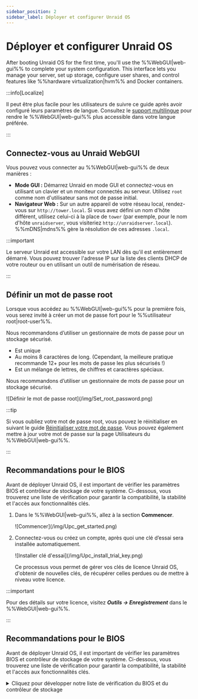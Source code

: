 ```yaml
---
sidebar_position: 2
sidebar_label: Déployer et configurer Unraid OS
---
```


# Déployer et configurer Unraid OS

After booting Unraid OS for the first time, you'll use the %%WebGUI|web-gui%% to complete your system configuration. This interface lets you manage your server, set up storage, configure user shares, and control features like %%hardware virtualization|hvm%% and Docker containers.

:::info\[Localize]

Il peut être plus facile pour les utilisateurs de suivre ce guide après avoir configuré leurs paramètres de langue. Consultez le [support multilingue](../../using-unraid-to/customize-your-experience/multi-language-support.mdx) pour rendre le %%WebGUI|web-gui%% plus accessible dans votre langue préférée.

:::

## Connectez-vous au Unraid WebGUI

Vous pouvez vous connecter au %%WebGUI|web-gui%% de deux manières :

- **Mode GUI :** Démarrez Unraid en mode GUI et connectez-vous en utilisant un clavier et un moniteur connectés au serveur. Utilisez `root` comme nom d'utilisateur sans mot de passe initial.
- **Navigateur Web :** Sur un autre appareil de votre réseau local, rendez-vous sur `http://tower.local`. Si vous avez défini un nom d'hôte différent, utilisez celui-ci à la place de `tower` (par exemple, pour le nom d'hôte `unraidserver`, vous visiteriez `http://unraidserver.local`). %%mDNS|mdns%% gère la résolution de ces adresses `.local`.

:::important

Le serveur Unraid est accessible sur votre LAN dès qu'il est entièrement démarré. Vous pouvez trouver l'adresse IP sur la liste des clients DHCP de votre routeur ou en utilisant un outil de numérisation de réseau.

:::

## Définir un mot de passe root

Lorsque vous accédez au %%WebGUI|web-gui%% pour la première fois, vous serez invité à créer un mot de passe fort pour le %%utilisateur root|root-user%%.

Nous recommandons d’utiliser un gestionnaire de mots de passe pour un stockage sécurisé.

- Est unique
- Au moins 8 caractères de long. (Cependant, la meilleure pratique recommande 12+ pour les mots de passe les plus sécurisés !)
- Est un mélange de lettres, de chiffres et caractères spéciaux.

Nous recommandons d’utiliser un gestionnaire de mots de passe pour un stockage sécurisé.

<div style={{ margin: 'auto', maxWidth: '300px'}}>
  ![Définir le mot de passe root](/img/Set_root_password.png)
</div>

:::tip

Si vous oubliez votre mot de passe root, vous pouvez le réinitialiser en suivant le guide [Réinitialiser votre mot de passe](../../system-administration/secure-your-server/user-management.mdx#reset-your-password). Vous pouvez également mettre à jour votre mot de passe sur la page Utilisateurs du %%WebGUI|web-gui%%.

:::

## Recommandations pour le BIOS

Avant de déployer Unraid OS, il est important de vérifier les paramètres BIOS et contrôleur de stockage de votre système. Ci-dessous, vous trouverez une liste de vérification pour garantir la compatibilité, la stabilité et l'accès aux fonctionnalités clés.

1. Dans le %%WebGUI|web-gui%%, allez à la section **Commencer**.

   <div style={{ margin: 'auto', maxWidth: '500px'}}>
     ![Commencer](/img/Upc_get_started.png)
   </div>

2. Connectez-vous ou créez un compte, après quoi une clé d’essai sera installée automatiquement.

   <div style={{ margin: 'auto', maxWidth: '500px'}}>
     ![Installer clé d'essai](/img/Upc_install_trial_key.png)
   </div>

   Ce processus vous permet de gérer vos clés de licence Unraid OS, d'obtenir de nouvelles clés, de récupérer celles perdues ou de mettre à niveau votre licence.

:::important

Pour des détails sur votre licence, visitez ***Outils → Enregistrement*** dans le %%WebGUI|web-gui%%.

:::

## Recommandations pour le BIOS

Avant de déployer Unraid OS, il est important de vérifier les paramètres BIOS et contrôleur de stockage de votre système. Ci-dessous, vous trouverez une liste de vérification pour garantir la compatibilité, la stabilité et l'accès aux fonctionnalités clés.

<details>
  <summary>Cliquez pour développer notre liste de vérification du BIOS et du contrôleur de stockage</summary>

  Une configuration correcte du BIOS et du contrôleur de stockage est essentielle pour un déploiement stable de Unraid OS. Utilisez cette liste de contrôle avant votre premier démarrage.

  ### Paramètres de base

  ✅ Définissez la clé USB comme périphérique de démarrage principal.\
  ✅ Configurez le contrôleur de stockage en mode **%%AHCI|ahci%%** avec des connexions SATA.\
  ✅ Réglez le contrôleur en mode **%%HBA mode|hba-mode%%** (pas **%%RAID|raid%%**).\
  ✅ Désactivez le **Secure Boot**, car il n'est pas pris en charge par Unraid OS.

  ### Paramètres avancés

  ✅ Enable **%%hardware virtualization|hvm%%** features (e.g., **%%Intel VT-x|intel-vt-x%%** or **%%AMD-V|amd-v%%**) for **%%virtual machines (VMs)|vm%%**.\
  ✅ Enable **%%IOMMU|iommu%%** support (Intel VT-d or AMD-Vi) for PCI device assignment to VMs.

  ### Conseils de dépannage

  Si Unraid OS ne démarre pas, essayez :

  ✅ Ajuster l'ordre de démarrage à : **Forced-FDD**, **USB-HDD**, **USB-ZIP**.\
  ✅ Désactiver le support USB 2.0/3.0.\
  ✅ Basculer toute fonction de Démarrage Rapide.\
  ✅ Basculer le support du clavier USB.

  Pour obtenir une assistance supplémentaire, visitez le [forum d'assistance général d'Unraid](https://forums.unraid.net/).

  :::important
  De nombreuses cartes mères limitent la sélection du périphérique de démarrage à 12 disques durs. Si votre clé USB est reconnue comme un disque dur, vous risquez de ne pas pouvoir démarrer à partir de celle-ci après l'installation de 12 disques durs physiques. Configurez le BIOS pour traiter la clé comme un périphérique amovible autant que possible.

  Si vous utilisez une carte HBA supplémentaire, vous pourrez peut-être désactiver la prise en charge INT 13h pour empêcher que ses lecteurs connectés n'apparaissent dans la liste des périphériques de démarrage, aidant ainsi à rester dans la limite des 12 lecteurs.
  :::
</details>
